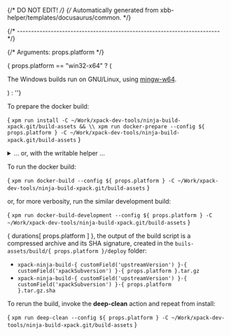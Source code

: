 {/* DO NOT EDIT! */}
{/* Automatically generated from xbb-helper/templates/docusaurus/common. */}



{/* ------------------------------------------------------------------------ */}

{/* Arguments: props.platform */}

{ props.platform == "win32-x64" ? ( <p>The Windows builds run on GNU/Linux, using <a href="https://mingw-w64.org">mingw-w64</a>.</p> ) : ''}

To prepare the docker build:

<CodeBlock language="sh"> {
`xpm run install -C ~/Work/xpack-dev-tools/ninja-build-xpack.git/build-assets && \\
xpm run docker-prepare --config ${ props.platform } -C ~/Work/xpack-dev-tools/ninja-build-xpack.git/build-assets`
} </CodeBlock>

<details>
<summary>... or, with the writable helper ...</summary>

<CodeBlock language="sh"> {
`xpm run install -C ~/Work/xpack-dev-tools/ninja-build-xpack.git/build-assets && \\
xpm run link-deps -C ~/Work/xpack-dev-tools/ninja-build-xpack.git/build-assets && \\
xpm run docker-prepare --config ${ props.platform } -C ~/Work/xpack-dev-tools/ninja-build-xpack.git/build-assets && \\
xpm run docker-link-deps --config ${ props.platform } -C ~/Work/xpack-dev-tools/ninja-build-xpack.git/build-assets`
} </CodeBlock>

</details>

To run the docker build:

<CodeBlock language="sh"> {
`xpm run docker-build --config ${ props.platform } -C ~/Work/xpack-dev-tools/ninja-build-xpack.git/build-assets`
} </CodeBlock>

or, for more verbosity, run the similar development build:

<CodeBlock language="sh"> {
`xpm run docker-build-development --config ${ props.platform } -C ~/Work/xpack-dev-tools/ninja-build-xpack.git/build-assets`
} </CodeBlock>

{ durations[ props.platform ] }, the output of the build script is a compressed
archive and its SHA signature, created in
the <code>buils-assets/build/{ props.platform }/deploy</code> folder:

* <code>xpack-ninja-build-{ customField('upstreamVersion') }-{ customField('xpackSubversion') }-{ props.platform }.tar.gz</code>
* <code>xpack-ninja-build-{ customField('upstreamVersion') }-{ customField('xpackSubversion') }-{ props.platform }.tar.gz.sha</code>

To rerun the build, invoke the **deep-clean** action and repeat from install:

<CodeBlock language="sh"> {
`xpm run deep-clean --config ${ props.platform } -C ~/Work/xpack-dev-tools/ninja-build-xpack.git/build-assets`
} </CodeBlock>
